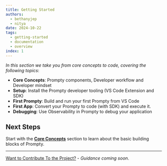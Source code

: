 ```yaml
---
title: Getting Started
authors:
  - bethanyjep
  - nitya
date: 2024-10-22
tags:
  - getting-started
  - documentation
  - overview
index: 1
---
```


_In this section we take you from core concepts to code, covering the following topics_:

- **Core Concepts**: Prompty components, Developer workflow and Developer mindset
- **Setup**: Install the Prompty developer tooling (VS Code Extension and SDK)
- **First Prompty**: Build and run your first Prompty from VS Code
- **First App**: Convert your Prompty to code (with SDK) and execute it.
- **Debugging**: Use Observability in Prompty to debug your application



## Next Steps

Start with the **[Core Concepts](/docs/getting-started/concepts)** section to learn about the basic building blocks of Prompty.


---

[Want to Contribute To the Project?](/contributing/) - _Guidance coming soon_.

